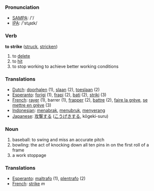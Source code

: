 === Pronunciation ===
*[[w:SAMPA|SAMPA]]: /'/
*[[w:IPA|IPA]]: /'stɻaɪk/


=== Verb ===

'''to strike''' ([[struck]], [[stricken]])

# to [[delete]]
# to [[hit]]
# to stop working to achieve better working conditions

=== Translations ===
*[[Dutch]]: [[doorhalen]] (1), [[slaan]] (2), [[toeslaan]] (2)
*[[Esperanto]]: [[forigi]] (1), [[frapi]] (2), [[bati]] (2), [[striki]] (3)
*[[French]]: [[rayer]] (1), barrer (1), [[frapper]] (2), [[battre]] (2), [[faire la grève]], [[se mettre en grève]] (3)
*[[Indonesian]]: [[tabrak|menabrak]], [[tubruk|menubruk]], [[serang|menyerang]]
*[[Japanese]]: [[攻撃]]する ([[こうげき]]する, kōgeki-suru)

=== Noun ===

# baseball: to swing and miss an accurate pitch
# bowling: the act of knocking down all ten pins in on the first roll of a frame
# a work stoppage

=== Translations ===
*[[Esperanto]]: [[maltrafo]] (1), [[plentrafo]] (2)
*[[French]]: [[strike]] ''m''